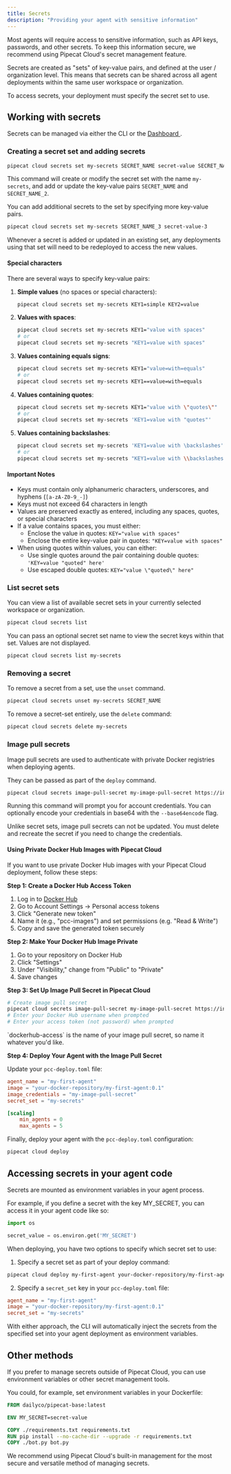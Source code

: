 ```yaml
---
title: Secrets
description: "Providing your agent with sensitive information"
---
```


Most agents will require access to sensitive information, such as API keys, passwords, and other secrets.
To keep this information secure, we recommend using Pipecat Cloud's secret management feature.

Secrets are created as "sets" of key-value pairs, and defined at the user / organization level.
This means that secrets can be shared across all agent deployments within the same user workspace or organization.

To access secrets, your deployment must specify the secret set to use.

## Working with secrets

Secrets can be managed via either the CLI or the [Dashboard <Icon icon="arrow-up-right-from-square" iconType="solid" />](https://pipecat.daily.co).

### Creating a secret set and adding secrets

```bash
pipecat cloud secrets set my-secrets SECRET_NAME secret-value SECRET_NAME_2 secret-value-2
```

This command will create or modify the secret set with the name `my-secrets`, and add or update the key-value pairs `SECRET_NAME` and `SECRET_NAME_2`.

You can add additional secrets to the set by specifying more key-value pairs.

```bash
pipecat cloud secrets set my-secrets SECRET_NAME_3 secret-value-3
```

<Info>
  Whenever a secret is added or updated in an existing set, any deployments
  using that set will need to be redeployed to access the new values.
</Info>

#### Special characters

There are several ways to specify key-value pairs:

1. **Simple values** (no spaces or special characters):

   ```bash
   pipecat cloud secrets set my-secrets KEY1=simple KEY2=value
   ```

2. **Values with spaces**:

   ```bash
   pipecat cloud secrets set my-secrets KEY1="value with spaces"
   # or
   pipecat cloud secrets set my-secrets "KEY1=value with spaces"
   ```

3. **Values containing equals signs**:

   ```bash
   pipecat cloud secrets set my-secrets KEY1="value=with=equals"
   # or
   pipecat cloud secrets set my-secrets KEY1==value=with=equals
   ```

4. **Values containing quotes**:

   ```bash
   pipecat cloud secrets set my-secrets KEY1="value with \"quotes\""
   # or
   pipecat cloud secrets set my-secrets 'KEY1=value with "quotes"'
   ```

5. **Values containing backslashes**:
   ```bash
   pipecat cloud secrets set my-secrets 'KEY1=value with \backslashes'
   # or
   pipecat cloud secrets set my-secrets "KEY1=value with \\backslashes"
   ```

#### Important Notes

- Keys must contain only alphanumeric characters, underscores, and hyphens (`[a-zA-Z0-9_-]`)
- Keys must not exceed 64 characters in length
- Values are preserved exactly as entered, including any spaces, quotes, or special characters
- If a value contains spaces, you must either:
  - Enclose the value in quotes: `KEY="value with spaces"`
  - Enclose the entire key-value pair in quotes: `"KEY=value with spaces"`
- When using quotes within values, you can either:
  - Use single quotes around the pair containing double quotes: `'KEY=value "quoted" here'`
  - Use escaped double quotes: `KEY="value \"quoted\" here"`

### List secret sets

You can view a list of available secret sets in your currently selected workspace or organization.

```bash
pipecat cloud secrets list
```

You can pass an optional secret set name to view the secret keys within that set. Values are not displayed.

```bash
pipecat cloud secrets list my-secrets
```

### Removing a secret

To remove a secret from a set, use the `unset` command.

```bash
pipecat cloud secrets unset my-secrets SECRET_NAME
```

To remove a secret-set entirely, use the `delete` command:

```bash
pipecat cloud secrets delete my-secrets
```

### Image pull secrets

Image pull secrets are used to authenticate with private Docker registries when deploying agents.

They can be passed as part of the `deploy` command.

```bash
pipecat cloud secrets image-pull-secret my-image-pull-secret https://index.docker.io/v1/
```

Running this command will prompt you for account credentials.
You can optionally encode your credentials in base64 with the `--base64encode` flag.

<Warning>
  Unlike secret sets, image pull secrets can not be updated. You must delete and
  recreate the secret if you need to change the credentials.
</Warning>

#### Using Private Docker Hub Images with Pipecat Cloud

If you want to use private Docker Hub images with your Pipecat Cloud deployment, follow these steps:

**Step 1: Create a Docker Hub Access Token**

1. Log in to [Docker Hub](https://hub.docker.com)
2. Go to Account Settings → Personal access tokens
3. Click "Generate new token"
4. Name it (e.g., "pcc-images") and set permissions (e.g. "Read & Write")
5. Copy and save the generated token securely

**Step 2: Make Your Docker Hub Image Private**

1. Go to your repository on Docker Hub
2. Click "Settings"
3. Under "Visibility," change from "Public" to "Private"
4. Save changes

**Step 3: Set Up Image Pull Secret in Pipecat Cloud**

```bash
# Create image pull secret
pipecat cloud secrets image-pull-secret my-image-pull-secret https://index.docker.io/v1/
# Enter your Docker Hub username when prompted
# Enter your access token (not password) when prompted
```

<Info>
  `dockerhub-access` is the name of your image pull secret, so name it whatever
  you'd like.
</Info>

**Step 4: Deploy Your Agent with the Image Pull Secret**

Update your `pcc-deploy.toml` file:

```toml
agent_name = "my-first-agent"
image = "your-docker-repository/my-first-agent:0.1"
image_credentials = "my-image-pull-secret"
secret_set = "my-secrets"

[scaling]
	min_agents = 0
	max_agents = 5
```

Finally, deploy your agent with the `pcc-deploy.toml` configuration:

```bash
pipecat cloud deploy
```

## Accessing secrets in your agent code

Secrets are mounted as environment variables in your agent process.

For example, if you define a secret with the key MY_SECRET, you can access it in your agent code like so:

```python
import os

secret_value = os.environ.get('MY_SECRET')
```

When deploying, you have two options to specify which secret set to use:

1. Specify a secret set as part of your deploy command:

```bash
pipecat cloud deploy my-first-agent your-docker-repository/my-first-agent:0.1 --secrets my-secrets
```

2. Specify a `secret_set` key in your `pcc-deploy.toml` file:

```toml
agent_name = "my-first-agent"
image = "your-docker-repository/my-first-agent:0.1"
secret_set = "my-secrets"
```

With either approach, the CLI will automatically inject the secrets from the specified set into your agent deployment as environment variables.

## Other methods

If you prefer to manage secrets outside of Pipecat Cloud, you can use environment variables or other secret management tools.

You could, for example, set environment variables in your Dockerfile:

```dockerfile
FROM dailyco/pipecat-base:latest

ENV MY_SECRET=secret-value

COPY ./requirements.txt requirements.txt
RUN pip install --no-cache-dir --upgrade -r requirements.txt
COPY ./bot.py bot.py
```

We recommend using Pipecat Cloud's built-in management for the most secure and versatile method of managing secrets.
